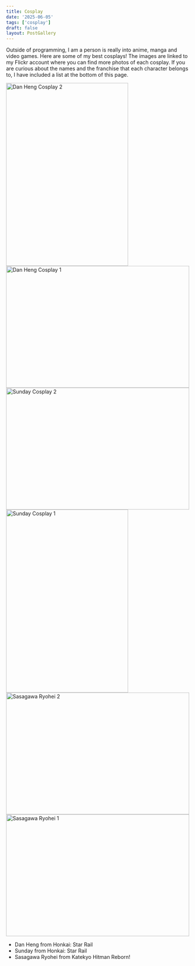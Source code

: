 ```yaml
---
title: Cosplay
date: '2025-06-05'
tags: ['cosplay']
draft: false
layout: PostGallery
---
```


Outside of programming, I am a person is really into anime, manga and video games.
Here are some of my best cosplays! The images are linked to my Flickr account where you can find more photos of each cosplay.
If you are curious about the names and the franchise that each character belongs to, I have included a list at the bottom of this page.

<div className="flex flex-col">
  <div className="flex flex-row gap-2">
    <a
      data-flickr-embed="true"
      href="https://www.flickr.com/photos/200723965@N05/54557174816/in/dateposted-public/"
      title="Dan Heng Cosplay 2"
    >
      <img
        src="https://live.staticflickr.com/65535/54557174816_e09d82b937.jpg"
        width="333"
        height="500"
        alt="Dan Heng Cosplay 2"
      />
    </a>
    <script async src="//embedr.flickr.com/assets/client-code.js" charset="utf-8"></script>
    <a
      data-flickr-embed="true"
      href="https://www.flickr.com/photos/200723965@N05/54557362854/in/dateposted-public/"
      title="Dan Heng Cosplay 1"
    >
      <img
        src="https://live.staticflickr.com/65535/54557362854_8d37fa2a14.jpg"
        width="500"
        height="333"
        alt="Dan Heng Cosplay 1"
      />
    </a>
    <script async src="//embedr.flickr.com/assets/client-code.js" charset="utf-8"></script>
  </div>
  <div className="flex flex-row gap-2">
    <a
      data-flickr-embed="true"
      href="https://www.flickr.com/photos/200723965@N05/54557173856/in/dateposted-public/"
      title="Sunday Cosplay 2"
    >
      <img
        src="https://live.staticflickr.com/65535/54557173856_94240f7ee6.jpg"
        width="500"
        height="333"
        alt="Sunday Cosplay 2"
      />
    </a>
    <script async src="//embedr.flickr.com/assets/client-code.js" charset="utf-8"></script>
    <a
      data-flickr-embed="true"
      href="https://www.flickr.com/photos/200723965@N05/54557512365/in/dateposted-public/"
      title="Sunday Cosplay 1"
    >
      <img
        src="https://live.staticflickr.com/65535/54557512365_ed0ebd406f.jpg"
        width="333"
        height="500"
        alt="Sunday Cosplay 1"
      />
    </a>
    <script async src="//embedr.flickr.com/assets/client-code.js" charset="utf-8"></script>
  </div>
  <div className="flex flex-row gap-2">
    <a
      data-flickr-embed="true"
      href="https://www.flickr.com/photos/200723965@N05/54568645603/in/dateposted-public/"
      title="Sasagawa Ryohei 2"
    >
      <img
        src="https://live.staticflickr.com/65535/54568645603_39b267f676.jpg"
        width="500"
        height="333"
        alt="Sasagawa Ryohei 2"
      />
    </a>
    <script async src="//embedr.flickr.com/assets/client-code.js" charset="utf-8"></script>
    <a
      data-flickr-embed="true"
      href="https://www.flickr.com/photos/200723965@N05/54567548627/in/dateposted-public/"
      title="Sasagawa Ryohei 1"
    >
      <img
        src="https://live.staticflickr.com/65535/54567548627_cfd08d44c2.jpg"
        width="500"
        height="333"
        alt="Sasagawa Ryohei 1"
      />
    </a>
    <script async src="//embedr.flickr.com/assets/client-code.js" charset="utf-8"></script>
  </div>
</div>

- Dan Heng from Honkai: Star Rail
- Sunday from Honkai: Star Rail
- Sasagawa Ryohei from Katekyo Hitman Reborn!
